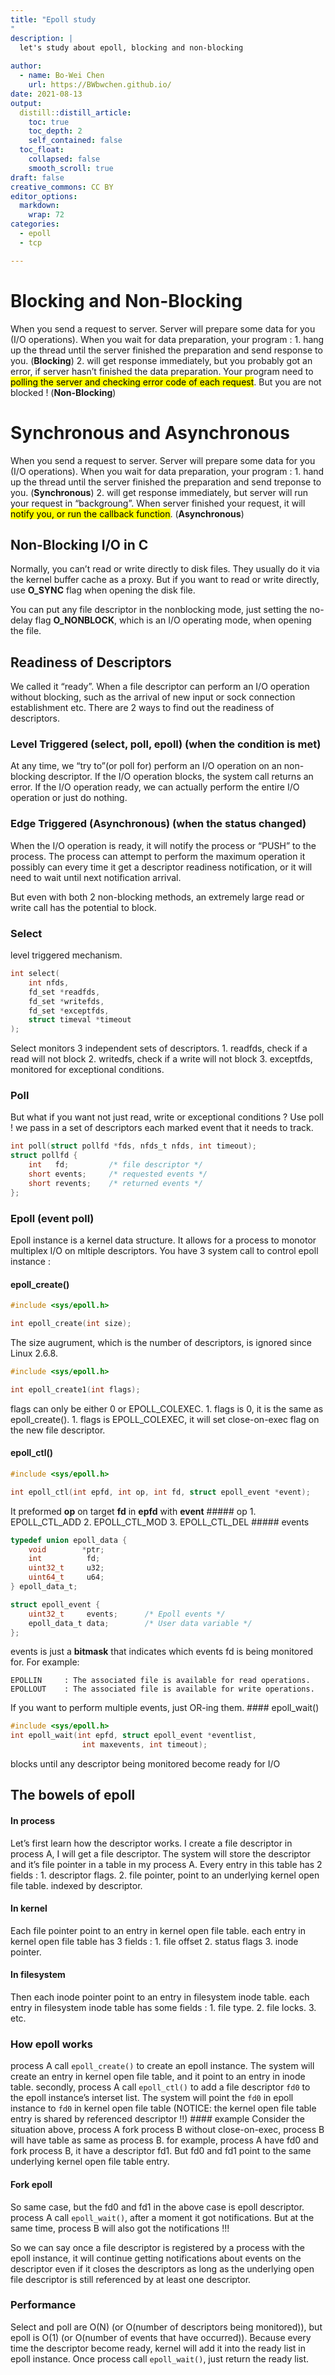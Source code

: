 ```yaml
---
title: "Epoll study
"
description: |
  let's study about epoll, blocking and non-blocking
  
author:
  - name: Bo-Wei Chen
    url: https://BWbwchen.github.io/
date: 2021-08-13
output:
  distill::distill_article:
    toc: true
    toc_depth: 2
    self_contained: false
  toc_float: 
    collapsed: false
    smooth_scroll: true
draft: false
creative_commons: CC BY
editor_options: 
  markdown: 
    wrap: 72
categories:
  - epoll
  - tcp

---
```



# Blocking and Non-Blocking
When you send a request to server. Server will prepare some data for you (I/O operations). When you wait for data preparation, your program :
1. hang up the thread until the server finished the preparation and send response to you. (**Blocking**)
2. will get response immediately, but you probably got an error, if server hasn't finished the data preparation. Your program need to <mark>polling the server and checking error code of each request</mark>. But you are not blocked ! (**Non-Blocking**)

# Synchronous and Asynchronous
When you send a request to server. Server will prepare some data for you (I/O operations). When you wait for data preparation, your program :
1. hand up the thread until the server finished the preparation and send treponse to you. (**Synchronous**)
2. will get response immediately, but server will run your request in "backgroung". When server finished your request, it will <mark>notify you, or run the callback function</mark>. (**Asynchronous**)

## Non-Blocking I/O in C
Normally, you can't read or write directly to disk files. They usually do it via the kernel buffer cache as a proxy. But if you want to read or write directly, use **O_SYNC** flag when opening the disk file.

You can put any file descriptor in the nonblocking mode, just setting the no-delay flag **O_NONBLOCK**, which is an I/O operating mode, when opening the file.

## Readiness of Descriptors
We called it "ready". When a file descriptor can perform an I/O operation without blocking, such as the arrival of new input or sock connection establishment etc. There are 2 ways to find out the readiness of descriptors.

### Level Triggered (select, poll, epoll) (when the condition is met)
At any time, we "try to"(or poll for) perform an I/O operation on an non-blocking descriptor. If the I/O operation blocks, the system call returns an error. If the I/O operation ready, we can actually perform the entire I/O operation or just do nothing.

### Edge Triggered (Asynchronous) (when the status changed)
When the I/O operation is ready, it will notify the process or "PUSH" to the process. The process can attempt to perform the maximum operation it possibly can every time it get a descriptor readiness notification, or it will need to wait until next notification arrival.

But even with both 2 non-blocking methods, an extremely large read or write call has the potential to block.

### Select
level triggered mechanism.
```c
int select(
	int nfds, 
	fd_set *readfds, 
	fd_set *writefds,
	fd_set *exceptfds, 
	struct timeval *timeout
);
```
Select monitors 3 independent sets of descriptors. 
1. readfds, check if a read will not block
2. writedfs, check if a write will not block
3. exceptfds, monitored for exceptional conditions.

### Poll
But what if you want not just read, write or exceptional conditions ? Use poll ! we pass in a set of descriptors each marked event that it needs to track.
```c
int poll(struct pollfd *fds, nfds_t nfds, int timeout);
struct pollfd {
	int   fd;         /* file descriptor */
	short events;     /* requested events */
	short revents;    /* returned events */
};
```

### Epoll (event poll)
Epoll instance is a kernel data structure. It allows for a process to monotor multiplex I/O on mltiple descriptors. You have 3 system call to control epoll instance :

#### epoll_create() 
```c
#include <sys/epoll.h>

int epoll_create(int size);
```
The size augrument, which is the number of descriptors, is ignored since Linux 2.6.8.
```c
#include <sys/epoll.h>

int epoll_create1(int flags);
```
flags can only be either 0 or EPOLL_COLEXEC.
1. flags is 0, it is the same as epoll_create(). 
1. flags is EPOLL_COLEXEC, it will set close-on-exec flag on the new file descriptor. 

#### epoll_ctl()
```c
#include <sys/epoll.h>

int epoll_ctl(int epfd, int op, int fd, struct epoll_event *event);
```
It preformed **op** on target **fd** in **epfd** with **event**
##### op
1. EPOLL_CTL_ADD
2. EPOLL_CTL_MOD
3. EPOLL_CTL_DEL
##### events
```c
typedef union epoll_data {
	void        *ptr;
	int          fd;
	uint32_t     u32;
	uint64_t     u64;
} epoll_data_t;

struct epoll_event {
	uint32_t     events;      /* Epoll events */
	epoll_data_t data;        /* User data variable */
};
```
events is just a **bitmask** that indicates which events fd is being monitored for. For example:
```
EPOLLIN 	: The associated file is available for read operations.
EPOLLOUT 	: The associated file is available for write operations.
```
If you want to perform multiple events, just OR-ing them.
#### epoll_wait()
```c
#include <sys/epoll.h>
int epoll_wait(int epfd, struct epoll_event *eventlist,
				int maxevents, int timeout);
```
blocks until any descriptor being monitored become ready for I/O

## The bowels of epoll
#### In process
Let's first learn how the descriptor works. I create a file descriptor in process A, I will get a file descriptor. The system will store the descriptor and it's file pointer in a table in my process A. Every entry in this table has 2 fields :
1. descriptor flags.
2. file pointer, point to an underlying kernel open file table.
indexed by descriptor.

#### In kernel
Each file pointer point to an entry in kernel open file table. each entry in kernel open file table has 3 fields :
1. file offset
2. status flags
3. inode pointer.

#### In filesystem
Then each inode pointer point to an entry in filesystem  inode table. each entry in filesystem inode table has some fields :
1. file type.
2. file locks.
3. etc.

### How epoll works
process A call `epoll_create()` to create an epoll instance. The system will create an entry in kernel open file table, and it point to an entry in inode table. secondly, process A call `epoll_ctl()` to add a file descriptor `fd0` to the epoll instance's interset list. The system will point the `fd0` in epoll instance to `fd0` in kernel open file table (NOTICE: the kernel open file table entry is shared by referenced descriptor !!)
#### example
Consider the situation above, process A fork process B without close-on-exec, process B will have table as same as process B. for example, process A have fd0 and fork process B, it have a descriptor fd1. But fd0 and fd1 point to the same underlying kernel open file table entry.

#### Fork epoll
So same case, but the fd0 and fd1 in the above case is epoll descriptor. process A call `epoll_wait()`, after a moment it got notifications. But at the same time, process B will also got the notifications !!! 

So we can say once a file descriptor is registered by a process with the epoll instance, it will continue getting notifications about events on the descriptor even if it closes the descriptors as long as the underlying open file descriptor is still referenced by at least one descriptor.


### Performance
Select and poll are O(N) (or O(number of descriptors being monitored)), but epoll is O(1) (or O(number of events that have occurred)). Because every time the descriptor become ready, kernel will add it into the ready list in epoll instance. Once process call `epoll_wait()`, just return the ready list.
